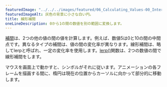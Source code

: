 ---
featuredImage: "../../../images/featured/06_Calculating_Values-00_Interpolate-thumbnail.png"
featuredImageAlt: 灰色の背景に小さな白い円。
title: 線形補間
oneLineDescription: 0から1の間の数値を別の範囲に変換します。
---

<a href="https://developer.mozilla.org/en-US/docs/Glossary/Interpolation" target="_blank">補間</a>は、2つの他の値の間の値を計算します。例えば、数値5は0と10の間の中間点です。異なるタイプの補間は、値の間の変化率が異なります。線形補間は、略してlerpと呼ばれ、一定の変化率を使用します。<a href="/reference/p5/lerp" target="_blank">lerp()</a>関数は、2つの数値の間で線形補間をします。

マウスを画面上で動かすと、シンボルがそれに従います。アニメーションの各フレームを描画する間に、楕円は現在の位置からカーソルに向かって部分的に移動します。